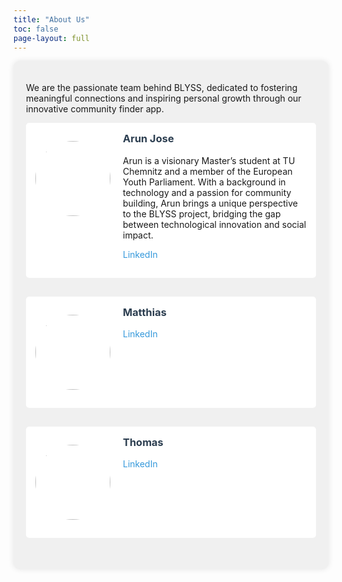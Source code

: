 ```yaml
---
title: "About Us"
toc: false
page-layout: full
---
```


```{=html}
<style>
.team-container {
    margin: 0 auto;
    padding: 20px;
    background-color: #f0f0f0;
    border-radius: 10px;
    box-shadow: 0 0 10px rgba(0,0,0,0.1);
}
.team-member {
    margin-bottom: 30px;
    padding: 15px;
    background-color: white;
    border-radius: 5px;
    display: flex;
    align-items: start;
}
.team-member img {
    width: 120px;
    height: 120px;
    border-radius: 60px;
    margin-right: 20px;
    object-fit: cover;
}
.member-info {
    flex: 1;
}
.team-member h3 {
    color: #2c3e50;
    margin-top: 0;
}
.social-links a {
    display: inline-block;
    margin-right: 10px;
    color: #3498db;
    text-decoration: none;
}
.social-links a:hover {
    text-decoration: underline;
}
</style>
```

:::{.team-container}

We are the passionate team behind BLYSS, dedicated to fostering meaningful connections and inspiring personal growth through our innovative community finder app.

:::{.team-member}
![](images/arun-jose.jpg)

:::{.member-info}
### Arun Jose

Arun is a visionary Master's student at TU Chemnitz and a member of the European Youth Parliament. With a background in technology and a passion for community building, Arun brings a unique perspective to the BLYSS project, bridging the gap between technological innovation and social impact.

:::{.social-links}
[LinkedIn](https://www.linkedin.com/in/arunjosegp/) 
:::
:::
:::

:::{.team-member}
![](images/matthias.jpg)

:::{.member-info}
### Matthias



:::{.social-links}
[LinkedIn]() 
:::
:::
:::

:::{.team-member}
![](images/thomas.jpg)

:::{.member-info}
### Thomas



:::{.social-links}
[LinkedIn](https://linkedin.com/in/thomas) 
:::
:::
:::

:::